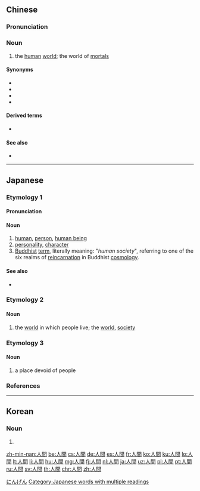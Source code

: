 ==Chinese==
{{zh-forms|s=人间}}

===Pronunciation===
{{zh-pron
|m=rénjiān
|ma=Zh-rénjian.ogg
|c=jan4 gaan1
|h=pfs=ngìn-kiên
|mn=jîn-kan/lîn-kan
|w=3zen ji
|cat=n}}

===Noun===
{{zh-noun}}

# the [[human]] [[world]]; the world of [[mortal]]s

====Synonyms====
* {{zh-l|塵世|tr=chénshì}}
* {{zh-l|人寰|tr=rénhuán}}
* {{zh-l|人世|tr=rénshì}}
* {{zh-l|人世間|tr=rénshìjiān}}

====Derived terms====
* {{zh-l|人間樂園|tr=rénjiān lèyuán}}

====See also====
* {{zh-l|世間|tr=shìjiān}}

{{zh-cat|Intermediate}}

----

==Japanese==

===Etymology 1===
{{ja-kanjitab|にん|けん|k2=げん|yomi=o}}
{{rfe|lang=ja}}

====Pronunciation====
{{ja-pron|にんげん|acc=h|acc_ref=NHK|y=go}}

====Noun====
{{ja-noun|にんげん}}

# [[human]], [[person]], [[human being]]
# [[personality]], [[character]]
# [[Buddhist]] [[term]], literally meaning: "''human society''", referring to one of the six realms of [[reincarnation]] in Buddhist [[cosmology]].

====See also====
* {{sense|person}} {{ja-r|人類|じんるい}}

===Etymology 2===
{{ja-kanjitab|じん|かん|yomi=o}}
{{rfe|lang=ja}}

====Noun====
{{ja-noun|じんかん}}

# {{label|ja|archaic|sort=しんかん'}} the [[world]] in which people live; the [[world]], [[society]]

===Etymology 3===
{{ja-kanjitab|ひと|ま|yomi=k}}
{{rfe|lang=ja}}

====Noun====
{{ja-noun|ひとま}}

# a place devoid of people

===References===
<references/>

[[Category:1000 Japanese basic words|にんげん]]
[[Category:Japanese words with multiple readings]]

----

==Korean==
{{ko-hanjatab}}

===Noun===
{{ko-noun|hj|hangeul=인간}}

# {{hanja form of|인간|[[people]], [[humanity]]}}

[[zh-min-nan:人間]]
[[be:人間]]
[[cs:人間]]
[[de:人間]]
[[es:人間]]
[[fr:人間]]
[[ko:人間]]
[[ku:人間]]
[[lo:人間]]
[[lt:人間]]
[[li:人間]]
[[hu:人間]]
[[mg:人間]]
[[fj:人間]]
[[nl:人間]]
[[ja:人間]]
[[uz:人間]]
[[pl:人間]]
[[pt:人間]]
[[ru:人間]]
[[sv:人間]]
[[th:人間]]
[[chr:人間]]
[[zh:人間]]